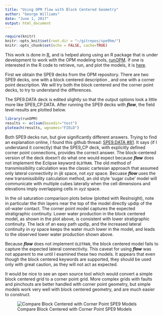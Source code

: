 ```yaml
---
title: "Using OPM flow with Block Centered Geometry"
author: "George Williams"
date: "June 1, 2017"
output: html_document
---
```


```r
require(knitr)
knitr::opts_knit$set(root.dir = "~/gitrepos/spe9hm/")
knitr::opts_chunk$set(echo = FALSE, cache=TRUE)
```

This work is done in [R](https://www.r-project.org/), and is helped along using an R package that is under development to work with the OPM modeling tools, [runOPM](https://github.com/gerwathome/runOPM).  If one is interested in the R code to retrieve, run, and plot the models, it is [here](https://github.com/gerwathome/spe9hm/blob/master/docs/buildhmdeck.md).

First we obtain the SPE9 decks from the OPM repository.  There are two SPE9 decks, one with a block centered description , and one with a corner point description.  We will try both the block centered and the corner point decks, to try to understand the differences.

The SPE9.DATA deck is edited slightly so that the output options look a little more like SPE9_CP.DATA.  After running the SPE9 decks with ***flow***, the field level results are plotted below.

```r
library(runOPM)
results <- eclsum(basedir="test")
ploteach(results, wgnames="FIELD")
```

Both SPE9 decks run, but give significantly different answers.  Trying to find an explanation online, I found this github thread: [SPE9.DATA #81](https://github.com/OPM/opm-data/issues/81).  It says (if I understand it correctly) that the SPE9_CP deck, with explicitly defined corner point connections, provides the correct answer.  The block-centered version of the deck doesn't do what one would expect because ***flow*** does not implement the Eclipse keyword `OLDTRAN`.  The old method of transmissibility calculation was the classic cartesian approach that assumed only lateral connectivity in *ijk* space, not *xyz* space.  Becuase ***flow*** uses the new transmissibility calculation method, an old style 'sugar cube' model will communicate with multiple cubes laterally when the cell dimensions and elevations imply overlapping cells in *xyz* space.

In the oil saturation comparison plots below (plotted with ResInsight), note in particular the thin layers near the top of the model directly updip of the oil-water contact.  The corner point model captures the expected stratigraphic continuity.  Lower water production in the block centered model, as shown in the plot above, is consistent with lower stratigraphic continuity.  The lack of an easy path updip, and the increased lateral continuity in *xy* space keeps the water much lower in the model, and leads to the observed lower water production shown above.

Because ***flow*** does not implement `OLDTRAN`, the block centered model fails to capture the expected lateral connectivity.  This caveat for using ***flow*** was not apparent to me until I examined these two models.  It appears that even though the block centered keywords are supported, they should be used only with great caution, as they will not act as expected.

It would be nice to see an open source tool which would convert a simple block centered grid to a corner point grid.  More complex grids with faults and pinchouts are better handled with corner point geometry, but simple models work very well with block centered geometry, and are much easier to construct.

![Compare Block Centered with Corner Point SPE9 Models](/home/gerw/gitrepos/spe9hm/test/OUTPUT/cf_spe9cp.png "SPE9")

